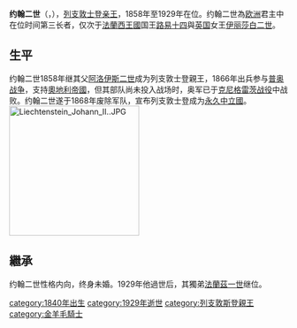 {{unreferenced|time=2020-02-24T05:18:12+00:00}}
{{Infobox royalty
| name        = 約翰二世
| image       = JohannesII.jpg
| succession  = 列支敦斯登親王
| reign       = 1858年11月12日－1929年2月11日（{{age in years and days|1858|11|12|1929|2|11|age=no}}）
| predecessor = [[阿洛伊斯二世|阿洛伊斯二世]]
| successor   = [[法蘭茲一世_(列支敦斯登)|法蘭茲一世]]
| birth_date  = {{Birth date|1840|10|5|df=y}}
| death_date  = {{Death date and age|1929|2|11|1840|10|5|df=y}}
| house       = [[列支敦士登王朝|列支敦士登王朝]]
| father      = [[阿洛伊斯二世|阿洛伊斯二世]]
| mother      = [[法蘭西絲卡·金斯基|法蘭西絲卡·金斯基]]
}}

'''约翰二世'''（{{Lang-en|'''Johann II.'''}}，{{bd|1840年|10月5日|1929年|2月11日|catIdx=}}），[[列支敦士登亲王列表|列支敦士登亲王]]，1858年至1929年在位。约翰二世為[[欧洲|欧洲]]君主中在位时间第三长者，仅次于[[法蘭西王國|法蘭西王國]]国王[[路易十四|路易十四]]與[[英国|英国]]女王[[伊丽莎白二世|伊丽莎白二世]]。

== 生平 ==
约翰二世1858年继其父[[阿洛伊斯二世|阿洛伊斯二世]]成为列支敦士登親王，1866年出兵参与[[普奥战争|普奥战争]]，支持[[奧地利帝國|奧地利帝國]]，但其部队尚未投入战场时，奥军已于[[克尼格雷茨战役|克尼格雷茨战役]]中战败。约翰二世遂于1868年废除军队，宣布列支敦士登成为[[永久中立國|永久中立國]]。
[[File:Liechtenstein_Johann_II..JPG|235px]]

== 繼承 ==
约翰二世性格内向，终身未婚。1929年他過世后，其獨弟[[法蘭茲一世_(列支敦斯登)|法蘭茲一世]]继位。

{{列支敦斯登君主}}
{{Authority control}}

{{DEFAULTSORT:Johann}}
[[category:1840年出生|category:1840年出生]]
[[category:1929年逝世|category:1929年逝世]]
[[category:列支敦斯登親王|category:列支敦斯登親王]]
[[category:金羊毛騎士|category:金羊毛騎士]]
